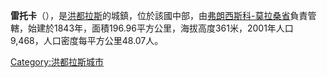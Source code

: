 '''雷托卡'''（{{lang-es|Reitoca}}），是[[洪都拉斯|洪都拉斯]]的城鎮，位於該國中部，由[[弗朗西斯科-莫拉桑省|弗朗西斯科-莫拉桑省]]負責管轄，始建於1843年，面積196.96平方公里，海拔高度361米，2001年人口9,468，人口密度每平方公里48.07人。

{{coord|13|50|N|87|28|W|display=title|region:HN_type:city_source:GNS-enwiki}}

{{Honduras-geo-stub}}
[[Category:洪都拉斯城市|Category:洪都拉斯城市]]